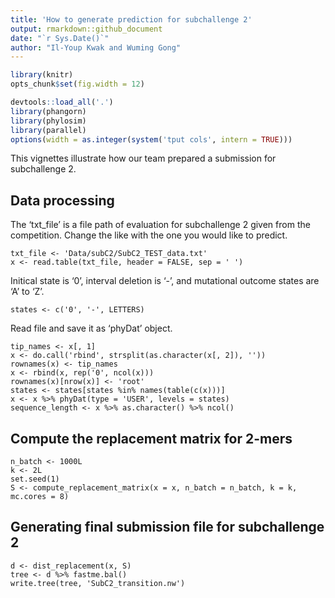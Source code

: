 ```yaml
---
title: 'How to generate prediction for subchallenge 2'
output: rmarkdown::github_document
date: "`r Sys.Date()`"
author: "Il-Youp Kwak and Wuming Gong"
---
```


```r
library(knitr)
opts_chunk$set(fig.width = 12)
```


```r
devtools::load_all('.')
library(phangorn)
library(phylosim)
library(parallel)
options(width = as.integer(system('tput cols', intern = TRUE)))
```

This vignettes illustrate how our team prepared a submission for subchallenge 2. 

## Data processing

The 'txt_file' is a file path of evaluation for subchallenge 2 given from the competition.
Change the like with the one you would like to predict.
```
txt_file <- 'Data/subC2/SubC2_TEST_data.txt'
x <- read.table(txt_file, header = FALSE, sep = ' ')
```

Initical state is '0', interval deletion is '-', and mutational outcome states are 'A' to 'Z'. 
```
states <- c('0', '-', LETTERS)
```

Read file and save it as 'phyDat' object.
```
tip_names <- x[, 1]
x <- do.call('rbind', strsplit(as.character(x[, 2]), ''))
rownames(x) <- tip_names
x <- rbind(x, rep('0', ncol(x)))
rownames(x)[nrow(x)] <- 'root'
states <- states[states %in% names(table(c(x)))]
x <- x %>% phyDat(type = 'USER', levels = states)
sequence_length <- x %>% as.character() %>% ncol()
```

## Compute the replacement matrix for 2-mers
```
n_batch <- 1000L 
k <- 2L
set.seed(1)
S <- compute_replacement_matrix(x = x, n_batch = n_batch, k = k, mc.cores = 8)
```

## Generating final submission file for subchallenge 2
```
d <- dist_replacement(x, S)
tree <- d %>% fastme.bal()
write.tree(tree, 'SubC2_transition.nw')
```



